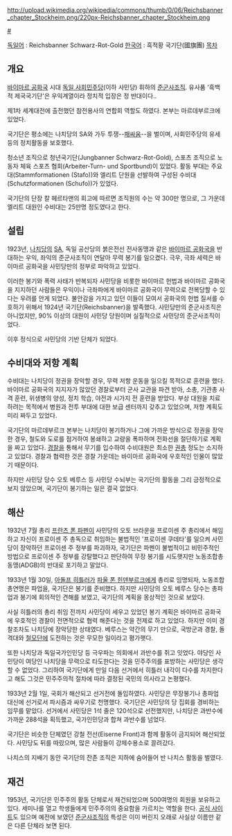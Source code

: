 http://upload.wikimedia.org/wikipedia/commons/thumb/0/06/Reichsbanner_chapter_Stockheim.png/220px-Reichsbanner_chapter_Stockheim.png

[http://de.wikipedia.org/wiki/Reichsbanner_Schwarz-Rot-Gold #]

[[독일어]] : Reichsbanner Schwarz-Rot-Gold
[[한국어]] : 흑적황 국기단(國旗團)
[[목차]]
== 개요 ==
[[바이마르 공화국]] 시대 [[독일 사회민주당]](이하 사민당) 휘하의 [[준군사조직]]. 유사품 '흑백적 제국국기단'은 우익계열이라 정치적 입장은 정 반대이다..

제1차 세계대전에 출전했던 참전용사의 연합회 역할도 하였다. 본부는 마르데부르크에 있었다.

국기단은 평소에는 나치당의 SA와 가두 투쟁--[[패싸움]]--을 벌이며, 사회민주당의 유세 등의 정치활동을 보호했다.

청소년 조직으로 청년국기단(Jungbanner Schwarz-Rot-Gold), 스포츠 조직으로 노동자 체육 스포츠 협회(Arbeiter-Turn- und Sportbund)이 있었다. 활동 부대는 주요대(Stammformationen (Stafo))와 엘리트 단원을 선발하여 구성된 수비대(Schutzformationen (Schufo))가 있었다.

국기단의 단장 칼 헤르타맨의 회고에 따르면 조직원의 수는 약 300만 명으로, 그 가운데 엘리트 대원인 수비대는 25만명 정도였다고 한다.

== 설립 ==
1923년, [[나치당]]의 [[SA]], 독일 공산당의 붉은전선 전사동맹과 같은 [[바이마르 공화국]]을 반대하는 우익, 좌익의 준군사조직이 연달아 무력 봉기를 일으켰다. 극우, 극좌 세력은 바이마르 공화국을 사민당만의 정부로 파악하고 있었다.

이러한 봉기와 폭력 사태가 반복되자 사민당을 비롯한 바이마르 헌법과 바이마르 공화국을 지지하던 사람들은 우익이나 극좌파에게 바이마르 공화국이 무력으로 전복당할 수 있다는 우려를 안게 되었다. 불안감을 가지고 있던 이들이 모여서 공화국의 헌법 질서를 수호하기 위해서 1924년 국기단(Reichsbanner)을 발족했다. 사민당만의 준군사조직은 아니었지만, 90% 이상의 대원이 사민당 당원이며 실질적으로 사민당의 준군사조직이었다.

이후 정식으로 사민당의 기반 단체가 되었다.

== 수비대와 저항 계획 ==
수비대는 나치당이 정권을 장악할 경우, 무력 저항 운동을 일으킬 목적으로 훈련을 했다. 바이마르 공화국의 지지자가 많았던 경찰로부터 군사 교관을 파견 받아, 소총, 기관총 사격 훈련, 위생병의 양성, 정치 학습, 야전과 시가지 전 훈련을 받았다. 부상 대원을 치료하려는 목적에서 병원과 전투 부대에 대한 보급 센터까지 갖추고 있었으며, 저항 계획도 미리 짜두고 있었다.

국기단의 마르데부르크 본부는 나치당이 봉기하거나 그에 가까운 방식으로 정권을 장악한 경우, 철도와 도로를 점거하여 봉쇄하고 교량을 폭파하며 전화선을 절단하기로 계획을 짜고 있었다. [[경찰]]을 통해서 무기를 입수하여 수비대원은 최소한 [[권총]] 정도는 소지하고 있었다. 경찰과 협력한 것은 경찰 가운데는 바이마르 공화국에 우호적인 인물이 많았기 때문이다.

하지만 사민당 당수 오토 베루스 등 사민당 수뇌부는 국기단의 활동을 그리 긍정적으로 보지 않았으며, 국기단이 봉기하는 일은 결국 없었다.

== 해산 ==
1932년 7월 총리 [[프란츠 폰 파펜]]이 사민당의 오토 브라운을 프로이센 주 총리에서 해임하고 자신이 프로이센 주 총독으로 취임하는 불법적인 '프로이센 쿠데타'를 일으켜 사민당이 장악하던 프로이센 주 정부를 파괴하자, 국기단은 파펜이 불법적이고 비민주적인 방법으로 프로이센 주 정부를 강탈했다고 판단하여 무장 봉기를 시도햇지만 노동조합총동맹(ADGB)의 반대로 포기하고 말았다.

1933년 1월 30일, [[아돌프 히틀러]]가 [[파울 폰 힌덴부르크]]에게 총리로 임명되자, 노동조합총연맹은 파업을, 국기단은 봉기를 준비했다. 하지만 사민당의 오토 베루스 당수는 총파업과 봉기에 회의적인 견해를 보였고, 국기단의 계획을 몽상적인 것으로 보았다.

사실 히틀러의 총리 취임 전까지 사민당이 세우고 있었던 봉기 계획은 바이마르 공화국에 우호적인 경찰이 전면적으로 협력 해준다는 것을 전제로 하고 있었다. 하지만 이미 경찰조차도 나치당에 장악당한 상태였다. 베루스는 약간의 무기 만으로, 국방군과 경찰, 돌격대와 [[철모단]]에 도전하는 것은 무모한 일이라고 평가햇다.

또한 나치당과 독일국가인민당 등 극우파는 의회에서 과반수를 쥐고 잇었다. 야당인 사민당이 여당인 나치당을 무력으로 타도한다는 것을 민주주의를 표방하는 사민당은 생각할 수 없었다. 그리하여 국기단에게 만일 다음 선거에서 히틀러 내각이 다수를 차지한다고 해도 그것은 민주주의적 절차에 따라 결정된 국민의 의사라고 논평했다.

1933년 2월 1일, 국회가 해산되고 선거전에 돌입하였다. 사민당은 무장봉기나 총파업 대신에 선거로서 파시즘과 싸우기로 천명했다. 국기단은 사민당의 당 집회를 경비하는 임무를 맡았다. 선거에서 사민당은 1석 줄은 120석으로 선전했지만, 나치당은 과반수에 가까운 288석을 획득했고, 국가인민당과 합쳐 과반수를 넘었다.

국기단은 비슷한 단체였던 강철 전선(Eiserne Front)과 함께 활동이 금지되어 해산되었다. 사민당도 뒤를 따랐으며, 많은 사람들이 강제수용소로 끌려갔다.

나치스의 지배기 동안 국기단의 잔존 조직은 지하에 숨어들어 반 나치스 활동을 벌였다.

== 재건 ==
1953년, 국기단은 민주주의 활동 단체로서 재건되었으며 500여명의 회원을 보유하고 있다. 세미나를 열고 학생들에게 민주주의의 중요함을 가르치는 역할을 한다. [http://www.reichsbanner.de 공식 사이트]도 있으며 예전에 보였던 [[준군사조직]]의 특성은 이미 버린지 오래로 사실상 이름만 같은 다른 단체라 보면 된다.
